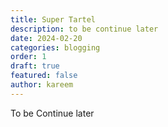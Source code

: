 ```yaml
---
title: Super Tartel 
description: to be continue later
date: 2024-02-20
categories: blogging
order: 1 
draft: true
featured: false
author: kareem
---
```



To be Continue later 

